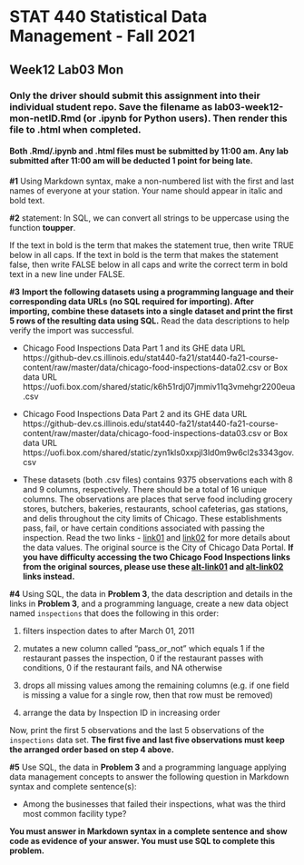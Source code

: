 # STAT 440 Statistical Data Management - Fall 2021
## Week12 Lab03 Mon
### Only the driver should submit this assignment into their individual student repo. Save the filename as lab03-week12-mon-netID.Rmd (or .ipynb for Python users). Then render this file to .html when completed. 
#### Both .Rmd/.ipynb and .html files must be submitted by 11:00 am. Any lab submitted after 11:00 am will be deducted 1 point for being late.

**#1** Using Markdown syntax, make a non-numbered list with the first and last names of everyone at your station. Your name should appear in italic and bold text.

**#2** statement: In SQL, we can convert all strings to be uppercase using the function **toupper**.

If the text in bold is the term that makes the statement true, then write TRUE below in all caps. If the text in bold is the term that makes the statement false, then write FALSE below in all caps and write the correct term in bold text in a new line under FALSE.

**#3** **Import the following datasets using a programming language and their corresponding data URLs (no SQL required for importing). After importing, combine these datasets into a single dataset and print the first 5 rows of the resulting data using SQL.** Read the data descriptions to help verify the import was successful.

- Chicago Food Inspections Data Part 1 and its GHE data URL https://github-dev.cs.illinois.edu/stat440-fa21/stat440-fa21-course-content/raw/master/data/chicago-food-inspections-data02.csv or Box data URL https://uofi.box.com/shared/static/k6h51rdj07jmmiv11q3vmehgr2200eua.csv

- Chicago Food Inspections Data Part 2 and its GHE data URL https://github-dev.cs.illinois.edu/stat440-fa21/stat440-fa21-course-content/raw/master/data/chicago-food-inspections-data03.csv or Box data URL https://uofi.box.com/shared/static/zyn1kls0xxpjl3ld0m9w6cl2s3343gov.csv

- These datasets (both .csv files) contains 9375 observations each with 8 and 9 columns, respectively. There should be a total of 16 unique columns. The observations are places that serve food including grocery stores, butchers, bakeries, restaurants, school cafeterias, gas stations, and delis throughout the city limits of Chicago. These establishments pass, fail, or have certain conditions associated with passing the inspection. Read the two links - [link01](https://data.cityofchicago.org/api/assets/BAD5301B-681A-4202-9D25-51B2CAE672FF) and [link02](http://dev.cityofchicago.org/open%20data/data%20portal/2018/06/29/food-violations-changes.html) for more details about the data values. The original source is the City of Chicago Data Portal. **If you have difficulty accessing the two Chicago Food Inspections links from the original sources, please use these  [alt-link01](https://github-dev.cs.illinois.edu/stat440-fa21/stat440-fa21-course-content/raw/master/data/chicago-food-data-key01.pdf) and [alt-link02](https://github-dev.cs.illinois.edu/stat440-fa21/stat440-fa21-course-content/raw/master/data/chicago-food-data-key02.pdf) links instead.**

**#4** Using SQL, the data in **Problem 3**, the data description and details in the links in **Problem 3**, and a programming language, create a new data object named `inspections` that does the following in this order:  

1. filters inspection dates to after March 01, 2011

2. mutates a new column called "pass_or_not" which equals 1 if the restaurant passes the inspection, 0 if the restaurant passes with conditions, 0 if the restaurant fails, and NA otherwise

3. drops all missing values among the remaining columns (e.g. if one field is missing a value for a single row, then that row must be removed)

4. arrange the data by Inspection ID in increasing order

Now, print the first 5 observations and the last 5 observations of the `inspections` data set. **The first five and last five observations must keep the arranged order based on step 4 above.**

**#5** Use SQL, the data in **Problem 3** and a programming language applying data management concepts to answer the following question in Markdown syntax and complete sentence(s): 

- Among the businesses that failed their inspections, what was the third most common facility type? 

**You must answer in Markdown syntax in a complete sentence and show code as evidence of your answer. You must use SQL to complete this problem.**
